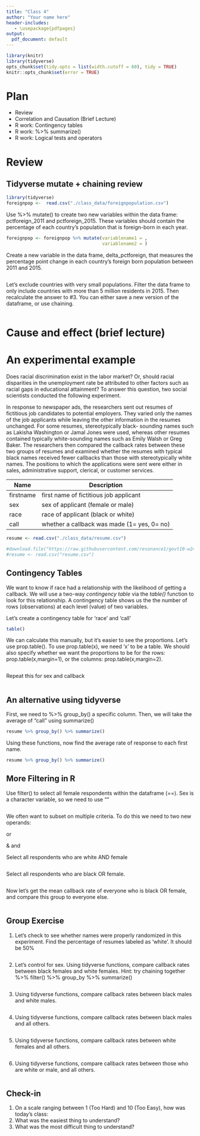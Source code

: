 ```yaml
---
title: "Class 4"
author: "Your name here"
header-includes:
   - \usepackage{pdfpages}
output:
  pdf_document: default
---
```


```r
library(knitr)
library(tidyverse)
opts_chunk$set(tidy.opts = list(width.cutoff = 60), tidy = TRUE)
knitr::opts_chunk$set(error = TRUE)
```

# Plan

* Review
* Correlation and Causation (Brief Lecture)
* R work: Contingency tables
* R work: %>% summarize()
* R work: Logical tests and operators

# Review

## Tidyverse mutate + chaining review

```r
library(tidyverse)
foreignpop <-  read.csv("./class_data/foreignpopulation.csv")
```

Use %>% mutate() to create two new variables within the data frame: pctforeign_2011 and pctforeign_2015. These variables should contain the percentage of each country's population that is foreign-born in each year.

```r
foreignpop <- foreignpop %>% mutate(variablename1 = , 
                                    variablename2 = )
```

Create a new variable in the data frame, delta_pctforeign, that measures the percentage point change in each country's foreign born population between 2011 and 2015. 

```r

```

Let's exclude countries with very small populations. Filter the data frame to only include countries with more than 5 million residents in 2015. Then recalculate the answer to #3. You can either save a new version of the dataframe, or use chaining.

```r

```

# Cause and effect (brief lecture)

# An experimental example

Does racial discrimination exist in the labor market? Or, should racial disparities in the unemployment rate be attributed to other factors such as racial gaps in educational attainment? To answer this question, two social scientists conducted the following experiment.

In response to newspaper ads, the researchers sent out resumes of fictitious job candidates to potential employers. They varied only the names of the job applicants while leaving the other information in the resumes unchanged. For some resumes, stereotypically black- sounding names such as Lakisha Washington or Jamal Jones were used, whereas other resumes contained typically white-sounding names such as Emily Walsh or Greg Baker. The researchers then compared the callback rates between these two groups of resumes and examined whether the resumes with typical black names received fewer callbacks than those with stereotypically white names. The positions to which the applications were sent were either in sales, administrative support, clerical, or customer services.

| Name      | Description                                 |
|-----------|---------------------------------------------|
| firstname | first name of fictitious job applicant      |
| sex       | sex of applicant (female or male)           |
| race      | race of applicant (black or white)          |
| call      | whether a callback was made (1= yes, 0= no) |

```r
resume <- read.csv("./class_data/resume.csv")

#download.file("https://raw.githubusercontent.com/resonance1/govt10-w24/main/class_data/resume.csv","resume.csv")
#resume <- read.csv("resume.csv")

```

## Contingency Tables

We want to know if race had a relationship with the likelihood of getting a callback.  We will use a two-way *contingency table* via the *table()* function to look for this relationship.  A contingency table shows us the the number of rows (observations) at each level (value) of two variables.

Let's create a contingency table for 'race' and 'call'

```r

table()

```

We can calculate this manually, but it's easier to see the proportions. Let's use prop.table(). To use prop.table(x), we need 'x' to be a table. We should also specify whether we want the proportions to be for the rows: prop.table(x,margin=1), or the columns: prop.table(x,margin=2).

```r

```

Repeat this for sex and callback

```r

```

## An alternative using tidyverse

First, we need to %>% group_by() a specific column. Then, we will take the average of "call" using summarize()

```r

resume %>% group_by() %>% summarize()

```

Using these functions, now find the average rate of response to each first name.

```r
resume %>% group_by() %>% summarize()

```

## More Filtering in R

Use filter() to select all female respondents within the dataframe (==).  Sex is a character variable, so we need to use ""

```r

```

We often want to subset on multiple criteria.  To do this we need to two new operands:

| or  
& and  

Select all respondents who are white AND female

```r

```

Select all respondents who are black OR female.

```r

```

Now let's get the mean callback rate of everyone who is black OR female, and compare this group to everyone else. 

```r

```


## Group Exercise

1. Let's check to see whether names were properly randomized in this experiment. Find the percentage of resumes labeled as 'white'. It should be 50%

```r

```

2. Let's control for sex. Using tidyverse functions, compare callback rates between black females and white females. Hint: try chaining together %>% filter() %>% group_by %>% summarize()

```r

```

3. Using tidyverse functions, compare callback rates between black males and white males. 

```r

```

4. Using tidyverse functions, compare callback rates between black males and all others. 

```r

```

5. Using tidyverse functions, compare callback rates between white females and all others.

```r

```

6. Using tidyverse functions, compare callback rates between those who are white or male, and all others.

```r

```



## Check-in

1. On a scale ranging between 1 (Too Hard) and 10 (Too Easy), how was today's class: 
2. What was the easiest thing to understand?
3. What was the most difficult thing to understand?